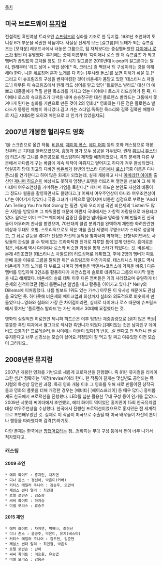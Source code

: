 [[목차]]
== 미국 브로드웨이 [[뮤지컬]] ==
전설적인 흑인여성 트리오인 [[슈프림즈]]의 실화를 기초로 한 뮤지컬. 1981년 초연하여 토니상 6개 부문을 석권한 작품이다.
사실상 전세계 모든 [걸그룹]의 모태가 되는 슈프림즈는 [모타운] 레코드사에서 내놓은 그룹으로, 팀 자체보다는 중심멤버였던 [[다이애나 로스]]가 훨씬 더 유명했다. 후기에는 숫제 이름부터 '다이애나 로스 앤 더 슈프림즈'가 되고 멤버가 끊임없이 교체될 정도. 단 이 시기 걸그룹은 2010년대 k-pop의 걸그룹과는 달리, 원래부터 '리드 싱어 + 백업 싱어[* 즉, 코러스] 겸 백댄서'의 구성이라는 것을 이해해야 한다. 니콜 셰르징어 혼자 노래를 다 하는 [푸시캣 돌스]를 보면 이해가 쉬울 듯.[* 그리고 이 슈프림즈의 구성을 벤치마킹한 것이 비욘세가 몸담고 있던 '데스티니스 차일드'.]
아무튼 이 슈프림즈에서 원래 리드 싱어를 맡고 있던 '플로렌스 발라드' 대신 더 예쁘고 대중들에게 먹힐 만한 목소리를 가지고 있는 다이애나 로스가 리드싱어가 된 뒤, 다이애나 로스와 슈프림즈가 대박을 내며 승승장구한 대신 플로렌스 발라드는 그룹에서 쫓겨나게 된다는 실화를 기반으로 만든 것이 2의 영화.[* 영화와는 다른 점은 플로렌스 발라드가 뚱뚱한 체형이 아니었다.길고 가는 스타일.독특한 목소리와 길쭉 길쭉한 체형으로 지금 시대라면 오히려 메인으로 더 인기가 있었을지도]

== 2007년 개봉한 헐리우드 영화 ==
1을 스크린으로 옮긴 작품. [[비욘세]], [[제이미 폭스]], [[에디 머피]] 등의 호화 캐스팅으로 개봉 전부터 큰 기대를 불러모았으며, 흥행과 평가 모두 성공을 거두었다. 원래 [[휘트니 휴스턴]]의 리즈시절 그녀를 주인공으로 캐스팅하여 제작할 예정이었으나, 곡의 분배와 다른 부분에서 까다롭게 구는 바람에 계속 제작이 미뤄지고 엎어지고 하다가 겨우 완성되었다.
명실공히 당대 최고의 디바인 [[비욘세]]가 왕년의 탑스타 [[다이애나 로스]](극중 이름은 디나 존스)를 연기한다고 하여 많은 화제가 되었는데, 실제 개봉하고 나니 [[아메리칸 아이돌]] 출신인 [[제니퍼 허드슨]]이 예상치도 못하게 엄청난 포텐을 터뜨리며 열연을 선보여 그 해 아마데미 여우조연상을 거머쥐는 기염을 토한다.[* 제니퍼 허드슨 본인도 자신의 비중이 그 정도나 될줄을 촬영하면서도 몰랐다고.]('어째서 여우주연상이 아니라 여우조연상이냐'는 이야기가 많았다.) 극중 그녀가 나락으로 떨어지며 비통한 심정으로 부르는 'And I Am Telling You I'm Not Going'는 필견. 영화 오리지널 곡인 비욘세의 'Listen'도 많은 사랑을 받았으며 그 파워풀함 때문에 어쩐지 국내에서는 가창력 자랑용으로 애용되고 있다.
음악은 이미 브로드웨이에서 검증된 훌륭한 넘버들과 영화를 위해 만들어진 신곡들이 어우러져 찬사를 받았으며, 70년대의 클럽 분위기를 완벽하게 재현한 화려찬란한 의상과 무대도 호평. 스토리적으로도 작은 마을 출신 세명의 무명소녀가 스타로 성공하고, 그 뒤로 갈등을 겪다가 진정한 자신의 음악을 찾아내며 화해하는 전형적이면서도 사람들의 관심을 끌 수 밖에 없는 드라마틱한 전개로 지루할 틈이 없게 만든다. 
흥미로운 점은, 비욘세 역시 다이애나 로스와 비슷한 과정을 통해 스타가 되었다는 것. 비욘세는 본래 4인조였던 [데스티니스 차일드]의 리드싱어로 데뷔했고, 후에 2명의 멤버가 파트 분배 등을 이유로 그룹을 탈퇴한 뒤[* 슈프림즈와 마찬가지로, 데스티니스 차일드 역시 비욘세가 거의 노래를 다 부르고 나머지 멤버들은 백댄서+코러스에 가까운 비중.] 다른 멤버를 영입하여 3인조를 활동하다가 자연스럽게 솔로로 데뷔하고 그룹의 마지막 앨범을 내고 해체했다. 비욘세의 솔로 데뷔 이후 다른 멤버들은 거의 사라졌으며 유일하게 비욘세의 친척이었던 [켈리 롤랜드]만 앨범을 내고 활동을 이어가고 있다.[* Nelly의 Dillema에 피처링했다. 나름 빌보드 1위도 있는 가수.] 아무튼 이 유사성 때문에도 관심을 모았던 듯.
하다못해 비욘세의 메이크업과 의상까지 실화와 의도적으로 비슷하게 만들었으나...영화와 실화의 가장 큰 차이점이라면, 실제로 다이애나 로스 때문에 슈프림즈에서 쫓겨난 '플로렌스 발라드'는 가난 속에서 30대에 요절했다는 것.

영화의 실질적인 히로인인 제니퍼 허드슨은 이후 엄청난 체중감량으로 [긁지 않은 복권|뚱뚱한 흑인 여자에서 말그대로 섹시한 흑언니가 되었다.]]재미있는 것은 남자친구 데이비드 오퉁가[* 프로레슬러.둘 사이에는 아들이 있다]의 반응...살 뺀다고 안 먹더니 뺀 살 유지한다고 너무 신경쓰는 모습이 싫어요.걱정없이 잘 먹고 잘 찌고 여유있던 이전 모습이 그리워요..

== 2008년판 뮤지컬 ==
2007년 개봉한 영화를 기반으로 새롭게 프로덕션을 진행했다. 즉 81년 뮤지컬을 리메이크한 셈.[* 정확히는 '개정(revise)'이라 한다. 한 작품이 길게는 몇십년도 공연되는 뮤지컬의 특성상 당연한 과정. 특히 영화 개봉 이후 그 영화를 위해 새로 만들어진 창작곡들과 영화의 플롯을 더해 개정한 경우는 [에비타] [헤어스프레이] 등 매우 많다.] 흥미롭게도 한국에서 프로덕션을 진행했다. LED를 십분 활용한 무대 구성 등이 인기를 끌었다. 2009년 샤롯데 씨어터에서 초연했고, 에피 화이트 역이었던 홍지민이 15회 한국뮤지컬대상 여우주연상을 수상했다. 한국에서 진행한 프로덕션이었으므로 홍지민은 전 세계적으로 초연배우었던 것. 실제로 이 작품이 미국으로 수출될 때 미국 배우들이 자신의 톤이나 행동을 따라했다며 감격(?)하기도.

다만 문제는 한국에선 [[망했어요]]라는 점...정확히는 무대 구성 등에서 돈이 너무 나가서 적자였다고.

=== 캐스팅 ===
==== 2009 초연 ====
 * 에피 화이트 : 홍지민, 차지연
 * 디나 존스 : 정선아, 박은미(커버)
 * 커티스 테일러 주니어 : 김승우, 오만석
 * 제임스 썬더 얼리 : 최민철
 * 로렐 로빈슨 : 김소향
 * 씨씨 화이트 : 하지승
 * 미셸 모리스 : 류승주

==== 2015 재연 ====
 * 에피 화이트 : 차지연, 박혜나, 최현선
 * 디나 존스 : 윤공주, 박은미, 유지(베스티)
 * 커티스 테일러 주니어 : 김도현, 김준현
 * 제임스 썬더 얼리 : 최민철, 박은석
 * 로렐 로빈슨 : 난아
 * 씨씨 화이트 : 이승원, 유승엽
 * 미셸 모리스 : 강웅곤
